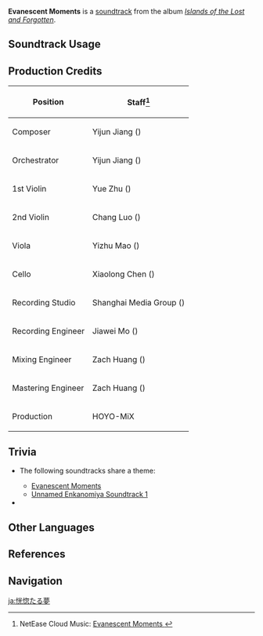 {{Soundtrack Infobox
|image          = Islands of the Lost and Forgotten.png
|album          = Islands of the Lost and Forgotten
|disc           = 2
|number         = 37
|featured       =
|featured2      =
|featured3      =
|featured_disc  =
|featured_disc2 =
|featured_disc3 =
|youtube_id     = Gh692_cumJQ
|youtube_time   = 1
|spotify_id     = 0gWiONKGlOkE68OPHCxTU2
|previous       = Drops of Time
|next           = A Glimpse of Old Dreams
}}
'''Evanescent Moments''' is a [[soundtrack]] from the album ''[[Islands of the Lost and Forgotten]]''.

==Soundtrack Usage==
{{Soundtrack Usage
|quest    = 
|location = Enkanomiya//Whitenight
|domain   = 
}}

==Production Credits==
{| class="wikitable"
! Position
! Staff<ref>NetEase Cloud Music: [https://music.163.com/#/song?id=1937114368 Evanescent Moments {{zh|惚恍疑梦}}]</ref>
|-
! Composer
| Yijun Jiang ({{zh|姜以君}})
|-
! Orchestrator
| Yijun Jiang ({{zh|姜以君}})
|-
! 1st Violin
| Yue Zhu ({{zh|朱玥}})
|-
! 2nd Violin
| Chang Luo ({{zh|罗畅}})
|-
! Viola
| Yizhu Mao ({{zh|茅异竹}})
|-
! Cello
| Xiaolong Chen ({{zh|陈小龙}})
|-
! Recording Studio
| Shanghai Media Group ({{zh|上海广播大厦}})
|-
! Recording Engineer
| Jiawei Mo ({{zh|莫家伟}})
|-
! Mixing Engineer
| Zach Huang ({{zh|黄巍}})
|-
! Mastering Engineer
| Zach Huang ({{zh|黄巍}})
|-
! Production
| HOYO-MiX
|}
<!--
==Gallery==
<gallery>
</gallery>
-->

==Trivia==
* <section begin="EvanescentMomentsTheme" />The following soundtracks share a theme:
** [[Evanescent Moments]]
** [[Unnamed Enkanomiya Soundtrack 1]]<section end="EvanescentMomentsTheme" />
* {{Transclude|Drops of Time|EnkanomiyaLeitmotif2|section=1}}

==Other Languages==
{{Other Languages
|en      = Evanescent Moments
|zhs     = 惚恍疑梦
|zhs_rm  = Hū Huǎng Yí Mèng
|zhs_tl   = 
|ja      = 恍惚たる夢
|ja_rm   = Koukotsu Taru Yume
|ja_tl   = Rapturing Dream
}}

==References==
{{Reflist}}

==Navigation==
{{Soundtrack Navbox|Islands of the Lost and Forgotten}}

[[ja:恍惚たる夢]]